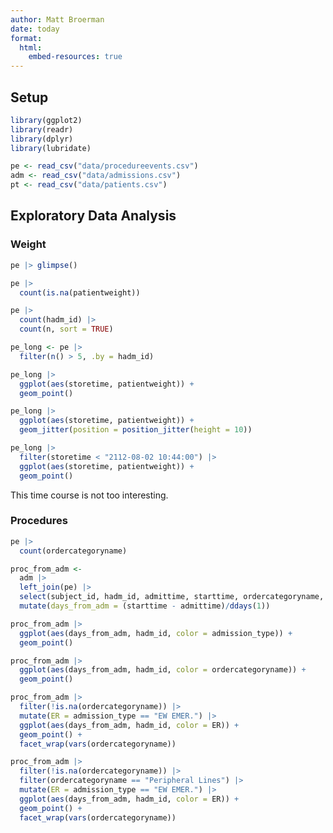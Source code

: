```yaml
---
author: Matt Broerman
date: today
format: 
  html:
    embed-resources: true
---
```


## Setup

```r
library(ggplot2)
library(readr)
library(dplyr)
library(lubridate)

pe <- read_csv("data/procedureevents.csv")
adm <- read_csv("data/admissions.csv")
pt <- read_csv("data/patients.csv")
```

## Exploratory Data Analysis

### Weight

```r
pe |> glimpse()

pe |> 
  count(is.na(patientweight))

pe |> 
  count(hadm_id) |> 
  count(n, sort = TRUE)

pe_long <- pe |> 
  filter(n() > 5, .by = hadm_id)

pe_long |> 
  ggplot(aes(storetime, patientweight)) +
  geom_point()

pe_long |> 
  ggplot(aes(storetime, patientweight)) +
  geom_jitter(position = position_jitter(height = 10))

pe_long |> 
  filter(storetime < "2112-08-02 10:44:00") |> 
  ggplot(aes(storetime, patientweight)) +
  geom_point()
```

This time course is not too interesting.



### Procedures

```r
pe |> 
  count(ordercategoryname)

proc_from_adm <- 
  adm |> 
  left_join(pe) |> 
  select(subject_id, hadm_id, admittime, starttime, ordercategoryname, admission_type) |> 
  mutate(days_from_adm = (starttime - admittime)/ddays(1))

proc_from_adm |> 
  ggplot(aes(days_from_adm, hadm_id, color = admission_type)) +
  geom_point()

proc_from_adm |> 
  ggplot(aes(days_from_adm, hadm_id, color = ordercategoryname)) +
  geom_point()

```


```r
proc_from_adm |> 
  filter(!is.na(ordercategoryname)) |> 
  mutate(ER = admission_type == "EW EMER.") |> 
  ggplot(aes(days_from_adm, hadm_id, color = ER)) +
  geom_point() +
  facet_wrap(vars(ordercategoryname))

proc_from_adm |> 
  filter(!is.na(ordercategoryname)) |> 
  filter(ordercategoryname == "Peripheral Lines") |> 
  mutate(ER = admission_type == "EW EMER.") |> 
  ggplot(aes(days_from_adm, hadm_id, color = ER)) +
  geom_point() +
  facet_wrap(vars(ordercategoryname))
```



